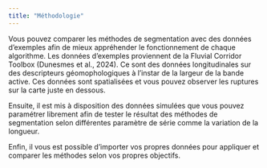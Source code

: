 ```yaml
---
title: "Méthodologie"
---
```


Vous pouvez comparer les méthodes de segmentation avec des données d'exemples afin de mieux appréhender le fonctionnement de chaque algorithme. Les données d'exemples proviennent de la Fluvial Corridor Toolbox (Dunesmes et al., 2024). Ce sont des données longitudinales sur des descripteurs géomophologiques à l'instar de la largeur de la bande active. Ces données sont spatialisées et vous pouvez observer les ruptures sur la carte juste en dessous.

Ensuite, il est mis à disposition des données simulées que vous pouvez paramétrer librement afin de tester le résultat des méthodes de segmentation selon différentes paramètre de série comme la variation de la longueur.

Enfin, il vous est possible d'importer vos propres données pour appliquer et comparer les méthodes selon vos propres objectifs.
